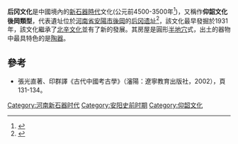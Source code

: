 {{Location map+|China Northern Plain relief|float=right|width=285|caption=后冈文化属于[[仰韶文化|仰韶文化]]。|places=
{{Location map~|China Northern Plain relief|label_size=90| label=[[后冈遗址|后冈遗址]]|lat=36.12595|long=114.0675905 |mark=Purple pog.svg|marksize=10|position=bottom}}
}}
'''后冈文化'''是中國境內的[[新石器時代|新石器時代]]文化(公元前4500-3500年<ref>{{Cite web |url=http://blog.sina.com.cn/s/blog_5628628a0102dyj5.html |title=存档副本 |accessdate=2018-06-30 |archive-date=2019-06-12 |archive-url=https://web.archive.org/web/20190612145741/http://blog.sina.com.cn/s/blog_5628628a0102dyj5.html |dead-url=no }}</ref>)，又稱作'''仰韶文化後岡類型'''，代表遺址位於[[河南省|河南省]][[安陽市|安陽市]][[後岡遺址|後岡]]的[[后冈遗址|后冈遗址]]<ref>{{Cite web |url=http://www.chinajinci.com/index.php?m=content&c=index&a=show&catid=58&id=243 |title=新石器時代中期的山西文化 |access-date=2018-09-27 |archive-url=https://web.archive.org/web/20180927204212/http://www.chinajinci.com/index.php?m=content&c=index&a=show&catid=58&id=243 |archive-date=2018-09-27 |dead-url=yes }}</ref>，該文化最早發掘於1931年，該文化繼承了[[北辛文化|北辛文化]]並有了新的發展。其房屋是圓形[[半地穴|半地穴]]式，出土的器物中最具特色的是[[陶器|陶器]]。

== 參考 ==
{{reflist}}
*張光直著、印群譯《古代中國考古學》（瀋陽：遼寧教育出版社，2002），頁131-134。


{{Neolithic cultures of China}}

[[Category:河南新石器时代|Category:河南新石器时代]]
[[Category:安阳史前时期|Category:安阳史前时期]]
[[Category:仰韶文化|Category:仰韶文化]]
